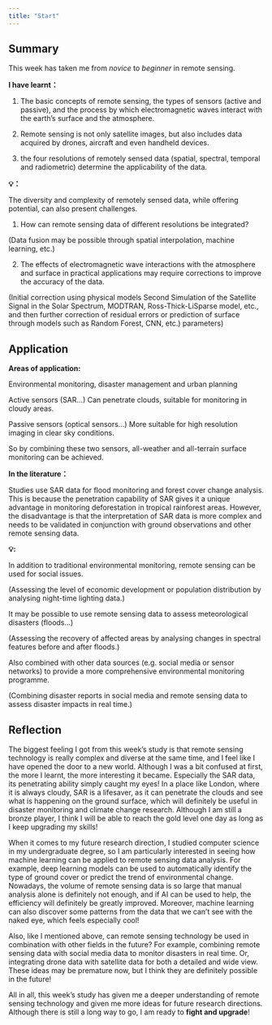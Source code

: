 ```yaml
---
title: "Start"
---
```


## Summary

This week has taken me from *novice* to *beginner* in remote sensing.

**I have learnt：**

1.  The basic concepts of remote sensing, the types of sensors (active and passive), and the process by which electromagnetic waves interact with the earth's surface and the atmosphere.

2.  Remote sensing is not only satellite images, but also includes data acquired by drones, aircraft and even handheld devices.

3.  the four resolutions of remotely sensed data (spatial, spectral, temporal and radiometric) determine the applicability of the data.

**💡：**

The diversity and complexity of remotely sensed data, while offering potential, can also present challenges.

1.  How can remote sensing data of different resolutions be integrated?

(Data fusion may be possible through spatial interpolation, machine learning, etc.)

2.  The effects of electromagnetic wave interactions with the atmosphere and surface in practical applications may require corrections to improve the accuracy of the data.

(Initial correction using physical models Second Simulation of the Satellite Signal in the Solar Spectrum, MODTRAN, Ross-Thick-LiSparse model, etc., and then further correction of residual errors or prediction of surface through models such as Random Forest, CNN, etc.) parameters)

## Application

**Areas of application:**

Environmental monitoring, disaster management and urban planning

Active sensors (SAR...) Can penetrate clouds, suitable for monitoring in cloudy areas.

Passive sensors (optical sensors...) More suitable for high resolution imaging in clear sky conditions.

So by combining these two sensors, all-weather and all-terrain surface monitoring can be achieved.

**In the literature：**

Studies use SAR data for flood monitoring and forest cover change analysis. This is because the penetration capability of SAR gives it a unique advantage in monitoring deforestation in tropical rainforest areas. However, the disadvantage is that the interpretation of SAR data is more complex and needs to be validated in conjunction with ground observations and other remote sensing data.

**💡:**

In addition to traditional environmental monitoring, remote sensing can be used for social issues.

(Assessing the level of economic development or population distribution by analysing night-time lighting data.)

It may be possible to use remote sensing data to assess meteorological disasters (floods...)

(Assessing the recovery of affected areas by analysing changes in spectral features before and after floods.)

Also combined with other data sources (e.g. social media or sensor networks) to provide a more comprehensive environmental monitoring programme.

(Combining disaster reports in social media and remote sensing data to assess disaster impacts in real time.)

## Reflection

The biggest feeling I got from this week's study is that remote sensing technology is really complex and diverse at the same time, and I feel like I have opened the door to a new world. Although I was a bit confused at first, the more I learnt, the more interesting it became. Especially the SAR data, its penetrating ability simply caught my eyes! In a place like London, where it is always cloudy, SAR is a lifesaver, as it can penetrate the clouds and see what is happening on the ground surface, which will definitely be useful in disaster monitoring and climate change research. Although I am still [a bronze player]{.text-green}, I think I will be able to reach [the gold level]{.text-gold} one day as long as I keep upgrading my skills!

When it comes to my future research direction, I studied computer science in my undergraduate degree, so I am particularly interested in seeing how machine learning can be applied to remote sensing data analysis. For example, deep learning models can be used to automatically identify the type of ground cover or predict the trend of environmental change. Nowadays, the volume of remote sensing data is so large that manual analysis alone is definitely not enough, and if AI can be used to help, the efficiency will definitely be greatly improved. Moreover, machine learning can also discover some patterns from the data that we can't see with the naked eye, which feels especially cool!

Also, like I mentioned above, can remote sensing technology be used in combination with other fields in the future? For example, combining remote sensing data with social media data to monitor disasters in real time. Or, integrating drone data with satellite data for both a detailed and wide view. These ideas may be premature now, but I think they are definitely possible in the future!

All in all, this week's study has given me a deeper understanding of remote sensing technology and given me more ideas for future research directions. Although there is still a long way to go, I am ready to **fight and upgrade**!
